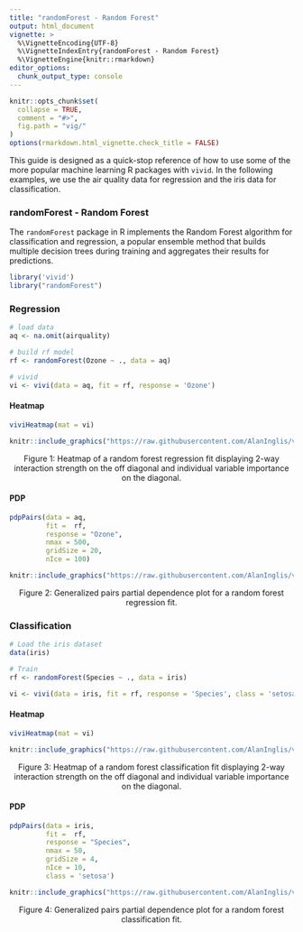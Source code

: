 ```yaml
---
title: "randomForest - Random Forest"
output: html_document
vignette: >
  %\VignetteEncoding{UTF-8}
  %\VignetteIndexEntry{randomForest - Random Forest}
  %\VignetteEngine{knitr::rmarkdown}
editor_options:
  chunk_output_type: console
---
```



```r
knitr::opts_chunk$set(
  collapse = TRUE,
  comment = "#>",
  fig.path = "vig/"
)
options(rmarkdown.html_vignette.check_title = FALSE)
```

<!-- avoid border around images -->
<style>
img {
  border: 0;
  }
</style>

This guide is designed as a quick-stop reference of how to use some of the more popular machine learning R packages with `vivid`.  In the following examples, we use the air quality data for regression and the iris data for classification. 

### randomForest - Random Forest

The `randomForest` package in R implements the Random Forest algorithm for classification and regression, a popular ensemble method that builds multiple decision trees during training and aggregates their results for predictions.

```r
library('vivid')
library("randomForest")
```



### Regression

```r
# load data
aq <- na.omit(airquality)

# build rf model
rf <- randomForest(Ozone ~ ., data = aq)

# vivid
vi <- vivi(data = aq, fit = rf, response = 'Ozone')
```



#### Heatmap
```r
viviHeatmap(mat = vi)
```

```r
knitr::include_graphics("https://raw.githubusercontent.com/AlanInglis/vivid/master/vignettes/vig/rf_r_heat-1.png")
```
<center>
<caption><span id="fig1:fig1">Figure 1: </span>Heatmap of a random forest regression fit displaying 2-way interaction strength on the off diagonal and individual variable importance on the diagonal.</caption>
</center>

#### PDP
```r
pdpPairs(data = aq, 
         fit =  rf, 
         response = "Ozone", 
         nmax = 500, 
         gridSize = 20,         
         nIce = 100)
```

```r
knitr::include_graphics("https://raw.githubusercontent.com/AlanInglis/vivid/master/vignettes/vig/rf_r_pdp-1.png")
```
<center>
<caption><span id="fig2:fig2">Figure 2: </span>Generalized pairs partial dependence plot for a random forest regression fit.</caption>
</center>


### Classification
```r

# Load the iris dataset
data(iris)

# Train 
rf <- randomForest(Species ~ ., data = iris)

vi <- vivi(data = iris, fit = rf, response = 'Species', class = 'setosa')
```


#### Heatmap
```r
viviHeatmap(mat = vi)
```

```r
knitr::include_graphics("https://raw.githubusercontent.com/AlanInglis/vivid/master/vignettes/vig/rf_c_heat-1.png")
```
<center>
<caption><span id="fig3:fig3">Figure 3: </span>Heatmap of a random forest classification fit displaying 2-way interaction strength on the off diagonal and individual variable importance on the diagonal.</caption>
  </center>

#### PDP
```r

pdpPairs(data = iris, 
         fit =  rf, 
         response = "Species", 
         nmax = 50, 
         gridSize = 4,         
         nIce = 10,
         class = 'setosa')
```

```r
knitr::include_graphics("https://raw.githubusercontent.com/AlanInglis/vivid/master/vignettes/vig/rf_c_pdp-1.png")
```
<center>
<caption><span id="fig4:fig4">Figure 4: </span>Generalized pairs partial dependence plot for a random forest classification fit.</caption>
</center>

